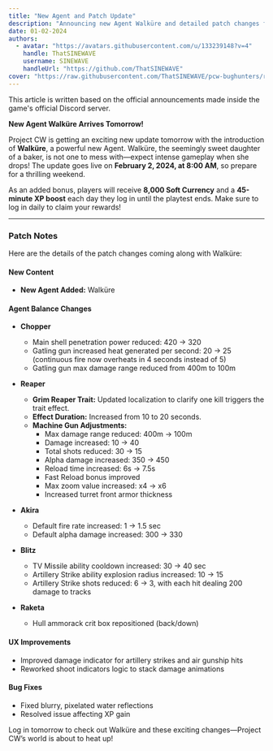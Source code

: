 ```yaml
---
title: "New Agent and Patch Update"
description: "Announcing new Agent Walküre and detailed patch changes for Project CW"
date: 01-02-2024
authors:
  - avatar: "https://avatars.githubusercontent.com/u/133239148?v=4"
    handle: ThatSINEWAVE
    username: SINEWAVE
    handleUrl: "https://github.com/ThatSINEWAVE"
cover: "https://raw.githubusercontent.com/ThatSINEWAVE/pcw-bughunters/refs/heads/main/images/blogs/patch_12.png"
---
```


This article is written based on the official announcements made inside the game's official Discord server.

**New Agent Walküre Arrives Tomorrow!**

Project CW is getting an exciting new update tomorrow with the introduction of **Walküre**, a powerful new Agent. Walküre, the seemingly sweet daughter of a baker, is not one to mess with—expect intense gameplay when she drops! The update goes live on **February 2, 2024, at 8:00 AM**, so prepare for a thrilling weekend.

As an added bonus, players will receive **8,000 Soft Currency** and a **45-minute XP boost** each day they log in until the playtest ends. Make sure to log in daily to claim your rewards!

---

### Patch Notes
Here are the details of the patch changes coming along with Walküre:

#### New Content
- **New Agent Added:** Walküre

#### Agent Balance Changes
- **Chopper**
  - Main shell penetration power reduced: 420 → 320
  - Gatling gun increased heat generated per second: 20 → 25 (continuous fire now overheats in 4 seconds instead of 5)
  - Gatling gun max damage range reduced from 400m to 100m

- **Reaper**
  - **Grim Reaper Trait:** Updated localization to clarify one kill triggers the trait effect.
  - **Effect Duration:** Increased from 10 to 20 seconds.
  - **Machine Gun Adjustments:**
    - Max damage range reduced: 400m → 100m
    - Damage increased: 10 → 40
    - Total shots reduced: 30 → 15
    - Alpha damage increased: 350 → 450
    - Reload time increased: 6s → 7.5s
    - Fast Reload bonus improved
    - Max zoom value increased: x4 → x6
    - Increased turret front armor thickness

- **Akira**
  - Default fire rate increased: 1 → 1.5 sec
  - Default alpha damage increased: 300 → 330

- **Blitz**
  - TV Missile ability cooldown increased: 30 → 40 sec
  - Artillery Strike ability explosion radius increased: 10 → 15
  - Artillery Strike shots reduced: 6 → 3, with each hit dealing 200 damage to tracks

- **Raketa**
  - Hull ammorack crit box repositioned (back/down)

#### UX Improvements
- Improved damage indicator for artillery strikes and air gunship hits
- Reworked shoot indicators logic to stack damage animations

#### Bug Fixes
- Fixed blurry, pixelated water reflections
- Resolved issue affecting XP gain

Log in tomorrow to check out Walküre and these exciting changes—Project CW’s world is about to heat up!
